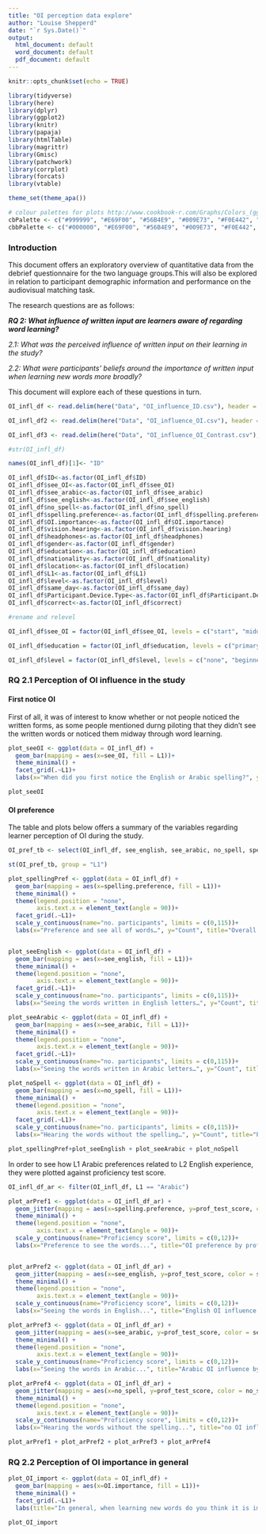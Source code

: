 ```yaml
---
title: "OI perception data explore"
author: "Louise Shepperd"
date: "`r Sys.Date()`"
output:   
  html_document: default
  word_document: default
  pdf_document: default
---
```


```r
knitr::opts_chunk$set(echo = TRUE)

library(tidyverse)
library(here)
library(dplyr)
library(ggplot2)
library(knitr)
library(papaja)
library(htmlTable)
library(magrittr)
library(Gmisc)
library(patchwork)
library(corrplot)
library(forcats)
library(vtable)

theme_set(theme_apa())

# colour palettes for plots http://www.cookbook-r.com/Graphs/Colors_(ggplot2)/
cbPalette <- c("#999999", "#E69F00", "#56B4E9", "#009E73", "#F0E442", "#0072B2", "#D55E00", "#CC79A7")
cbbPalette <- c("#000000", "#E69F00", "#56B4E9", "#009E73", "#F0E442", "#0072B2", "#D55E00", "#CC79A7")
```

### Introduction

This document offers an exploratory overview of quantitative data from the debrief questionnaire for the two language groups.This will also be explored in relation to participant demographic information and performance on the audiovisual matching task.

The research questions are as follows:

***RQ 2: What influence of written input are learners aware of regarding word learning?***

*2.1: What was the perceived influence of written input on their learning in the study?*  

*2.2: What were participants' beliefs around the importance of written input when learning new words more broadly?*

This document will explore each of these questions in turn.

```r
OI_infl_df <- read.delim(here("Data", "OI_influence_ID.csv"), header = TRUE, sep = ',', encoding = 'UTF-8')

OI_infl_df2 <- read.delim(here("Data", "OI_influence_OI.csv"), header = TRUE, sep = ',', encoding = 'UTF-8')

OI_infl_df3 <- read.delim(here("Data", "OI_influence_OI_Contrast.csv"), header = TRUE, sep = ',', encoding = 'UTF-8')
```

```r
#str(OI_infl_df)

names(OI_infl_df)[1]<- "ID"

OI_infl_df$ID<-as.factor(OI_infl_df$ID)
OI_infl_df$see_OI<-as.factor(OI_infl_df$see_OI)
OI_infl_df$see_arabic<-as.factor(OI_infl_df$see_arabic)
OI_infl_df$see_english<-as.factor(OI_infl_df$see_english)
OI_infl_df$no_spell<-as.factor(OI_infl_df$no_spell)
OI_infl_df$spelling.preference<-as.factor(OI_infl_df$spelling.preference)
OI_infl_df$OI.importance<-as.factor(OI_infl_df$OI.importance)
OI_infl_df$vision.hearing<-as.factor(OI_infl_df$vision.hearing)
OI_infl_df$headphones<-as.factor(OI_infl_df$headphones)
OI_infl_df$gender<-as.factor(OI_infl_df$gender)
OI_infl_df$education<-as.factor(OI_infl_df$education)
OI_infl_df$nationality<-as.factor(OI_infl_df$nationality)
OI_infl_df$location<-as.factor(OI_infl_df$location)
OI_infl_df$L1<-as.factor(OI_infl_df$L1)
OI_infl_df$level<-as.factor(OI_infl_df$level)
OI_infl_df$same_day<-as.factor(OI_infl_df$same_day)
OI_infl_df$Participant.Device.Type<-as.factor(OI_infl_df$Participant.Device.Type)
OI_infl_df$correct<-as.factor(OI_infl_df$correct)

#rename and relevel

OI_infl_df$see_OI = factor(OI_infl_df$see_OI, levels = c("start", "middle", "end", "no_see"), ordered = TRUE)

OI_infl_df$education = factor(OI_infl_df$education, levels = c("primary", "secondary", "professional qualification", "bachelors", "masters", "doctorate"), ordered = TRUE)

OI_infl_df$level = factor(OI_infl_df$level, levels = c("none", "beginner", "intermediate", "advanced", "nearnative"), ordered = TRUE)
```

### RQ 2.1  Perception of OI influence in the study

#### First notice OI

First of all, it was of interest to know whether or not people noticed the written forms, as some people mentioned durng piloting that they didn't see the written words or noticed them midway through word learning.

```r
plot_seeOI <- ggplot(data = OI_infl_df) +
  geom_bar(mapping = aes(x=see_OI, fill = L1))+
  theme_minimal() +
  facet_grid(.~L1)+
  labs(x="When did you first notice the English or Arabic spelling?", y="Count", title="When participants first noticed OI by L1")

plot_seeOI
```

#### OI preference

The table and plots below offers a summary of the variables regarding learner perception of OI during the study.

```r

OI_pref_tb <- select(OI_infl_df, see_english, see_arabic, no_spell, spelling.preference, L1)

st(OI_pref_tb, group = "L1")

```

```r

plot_spellingPref <- ggplot(data = OI_infl_df) +
  geom_bar(mapping = aes(x=spelling.preference, fill = L1))+
  theme_minimal() +
  theme(legend.position = "none",
        axis.text.x = element_text(angle = 90))+
  facet_grid(.~L1)+
  scale_y_continuous(name="no. participants", limits = c(0,115))+
  labs(x="Preference and see all of words…", y="Count", title="Overall spelling preference")


plot_seeEnglish <- ggplot(data = OI_infl_df) +
  geom_bar(mapping = aes(x=see_english, fill = L1))+
  theme_minimal() +
  theme(legend.position = "none",
        axis.text.x = element_text(angle = 90))+
  facet_grid(.~L1)+
  scale_y_continuous(name="no. participants", limits = c(0,115))+
  labs(x="Seeing the words written in English letters…", y="Count", title="Percieved influence of English OI")

plot_seeArabic <- ggplot(data = OI_infl_df) +
  geom_bar(mapping = aes(x=see_arabic, fill = L1))+
  theme_minimal() +
  theme(legend.position = "none",
        axis.text.x = element_text(angle = 90))+
  facet_grid(.~L1)+
  scale_y_continuous(name="no. participants", limits = c(0,115))+
  labs(x="Seeing the words written in Arabic letters…", y="Count", title="Percieved influence of Arabic OI")

plot_noSpell <- ggplot(data = OI_infl_df) +
  geom_bar(mapping = aes(x=no_spell, fill = L1))+
  theme_minimal() +
  theme(legend.position = "none",
        axis.text.x = element_text(angle = 90))+
  facet_grid(.~L1)+
  scale_y_continuous(name="no. participants", limits = c(0,115))+
  labs(x="Hearing the words without the spelling…", y="Count", title="Percieved influence of no OI")

plot_spellingPref+plot_seeEnglish + plot_seeArabic + plot_noSpell

```

In order to see how L1 Arabic preferences related to L2 English experience, they were plotted against proficiency test score.

```r

OI_infl_df_ar <- filter(OI_infl_df, L1 == "Arabic")

plot_arPref1 <- ggplot(data = OI_infl_df_ar) +
  geom_jitter(mapping = aes(x=spelling.preference, y=prof_test_score, color = spelling.preference))+
  theme_minimal() +
  theme(legend.position = "none",
        axis.text.x = element_text(angle = 90))+
  scale_y_continuous(name="Proficiency score", limits = c(0,12))+
  labs(x="Preference to see the words...", title="OI preference by proficiency")


plot_arPref2 <- ggplot(data = OI_infl_df_ar) +
  geom_jitter(mapping = aes(x=see_english, y=prof_test_score, color = see_english))+
  theme_minimal() +
  theme(legend.position = "none",
        axis.text.x = element_text(angle = 90))+
  scale_y_continuous(name="Proficiency score", limits = c(0,12))+
  labs(x="Seeing the words in English...", title="English OI influence by proficiency")

plot_arPref3 <- ggplot(data = OI_infl_df_ar) +
  geom_jitter(mapping = aes(x=see_arabic, y=prof_test_score, color = see_arabic))+
  theme_minimal() +
  theme(legend.position = "none",
        axis.text.x = element_text(angle = 90))+
  scale_y_continuous(name="Proficiency score", limits = c(0,12))+
  labs(x="Seeing the words in Arabic...", title="Arabic OI influence by proficiency")

plot_arPref4 <- ggplot(data = OI_infl_df_ar) +
  geom_jitter(mapping = aes(x=no_spell, y=prof_test_score, color = no_spell))+
  theme_minimal() +
  theme(legend.position = "none",
        axis.text.x = element_text(angle = 90))+
  scale_y_continuous(name="Proficiency score", limits = c(0,12))+
  labs(x="Hearing the words without the spelling...", title="no OI influence by proficiency")

plot_arPref1 + plot_arPref2 + plot_arPref3 + plot_arPref4

```



### RQ 2.2  Perception of OI importance in general

```r
plot_OI_import <- ggplot(data = OI_infl_df) +
  geom_bar(mapping = aes(x=OI.importance, fill = L1))+
  theme_minimal() +
  facet_grid(.~L1)+
  labs(title="In general, when learning new words do you think it is important to see the spelling the first time you hear it?")

plot_OI_import
```

